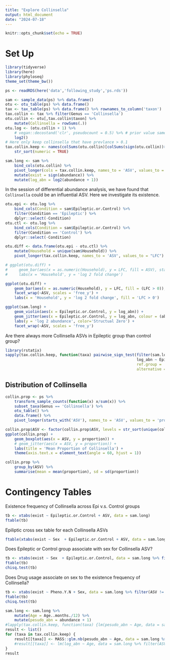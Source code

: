 ```yaml
---
title: "Explore Collinsella"
output: html_document
date: "2024-07-18"
---
```


```r
knitr::opts_chunk$set(echo = TRUE)
```

# Set Up

```r
library(tidyverse)
library(here)
library(phyloseq)
theme_set(theme_bw())

ps <- readRDS(here('data','following_study','ps.rds'))

sam <- sample_data(ps) %>% data.frame()
otu <- otu_table(ps) %>% data.frame()
tax <- tax_table(ps) %>% data.frame() %>% rownames_to_column('taxon')
tax.collin <- tax %>% filter(Genus == 'Collinsella')
otu.collin <- otu[,tax.collin$taxon] %>% 
    mutate(Collinsella = rowSums(.))
otu.log <- (otu.collin + 1) %>% 
    # vegan::decostand('clr', pseudocount = 0.5) %>% # prior value same as aldex2
    log2()
# Here only keep collinsella that have prevlance > 0.1
tax.collin.keep <- names(colSums(otu.collin)[colSums(sign(otu.collin))>=10]) %>% 
    str_sort(numeric = TRUE)

sam.long <- sam %>%
    bind_cols(otu.collin) %>% 
    pivot_longer(cols = tax.collin.keep, names_to = 'ASV', values_to = 'abundance') %>% 
    mutate(exist = sign(abundance)) %>% 
    mutate(log_abn = log2(abundance + 1))
```

In the session of differential abundance analysis, we have found that `Collinsella` could be an influential ASV. Here we investigate its existence.

```r
otu.epi <- otu.log %>%
    bind_cols(Condition = sam$Epileptic.or.Control) %>% 
    filter(Condition == 'Epileptic') %>% 
    dplyr::select(-Condition)
otu.ctl <- otu.log %>% 
    bind_cols(Condition = sam$Epileptic.or.Control) %>% 
    filter(Condition == 'Control') %>% 
    dplyr::select(-Condition)

otu.diff <- data.frame(otu.epi - otu.ctl) %>%
    mutate(Household = unique(sam$Household)) %>% 
    pivot_longer(tax.collin.keep, names_to = 'ASV', values_to = "LFC")

# ggplot(otu.diff) +
#     geom_bar(aes(x = as.numeric(Household), y = LFC, fill = ASV), stat = 'identity') +
#     labs(x = 'Household', y = 'log 2 fold change')

ggplot(otu.diff) +
    geom_bar(aes(x = as.numeric(Household), y = LFC, fill = (LFC > 0)), stat = 'identity') +
    facet_wrap(~ASV, scales = 'free_y') +
    labs(x = 'Household', y = 'log 2 fold change', fill = 'LFC > 0')

ggplot(sam.long) +
    geom_violin(aes(x = Epileptic.or.Control, y = log_abn)) +
    geom_jitter(aes(x = Epileptic.or.Control, y = log_abn, colour = (abundance == 0)), width = 0.3) +
    labs(y = 'log 2 abundance', color='Structual Zero') +
    facet_wrap(~ASV, scales = 'free_y')
```

Are there always more Collinsella ASVs in Epileptic group than control group?

```r
library(rstatix)
sapply(tax.collin.keep, function(taxa) pairwise_sign_test(filter(sam.long, ASV == taxa),
                                                          log_abn ~ Epileptic.or.Control, 
                                                          ref.group = 'Epileptic', 
                                                          alternative = 'greater')) %>% t()
```


## Distribution of Collinsella

```r
collin.prop <- ps %>%
    transform_sample_counts(function(x) x/sum(x)) %>% 
    subset_taxa(Genus == 'Collinsella') %>% 
    otu_table() %>% 
    data.frame() %>% 
    pivot_longer(starts_with('ASV'), names_to = 'ASV', values_to = 'proportion')

collin.prop$ASV <- factor(collin.prop$ASV, levels = str_sort(unique(collin.prop$ASV), numeric = TRUE))
ggplot(collin.prop) +
    geom_boxplot(aes(x = ASV, y = proportion)) +
    # geom_jitter(aes(x = ASV, y = proportion)) +
    labs(title = 'Mean Proportion of Collinsella') +
    theme(axis.text.x = element_text(angle = 60, hjust = 1))
```

```r
collin.prop %>% 
    group_by(ASV) %>%
    summarise(mean = mean(proportion), sd = sd(proportion))
```


# Contingency Tables

Existence frequency of Collinsella across Epi v.s. Control groups

```r
tb <- xtabs(exist ~ Epileptic.or.Control + ASV, data = sam.long) 
ftable(tb)
```

Epiliptic cross sex table for each Collinsella ASVs

```r
ftable(xtabs(exist ~ Sex  + Epileptic.or.Control + ASV, data = sam.long))
```

Does Epileptic or Control group associate with sex for Collinsella ASV?

```r
tb <- xtabs(exist ~ Sex  + Epileptic.or.Control, data = sam.long %>% filter(ASV != 'Collinsella')) 
ftable(tb)
chisq.test(tb)
```

Does Drug usage associate on sex to the existence frequency of Collinsella?

```r
tb <- xtabs(exist ~ Pheno.Y.N + Sex, data = sam.long %>% filter(ASV != 'Collinsella' & Epileptic.or.Control == 'Epileptic')) 
ftable(tb)
chisq.test(tb)
```

```r
sam.long <- sam.long %>% 
    mutate(Age = Age..months./12) %>% 
    mutate(pesudo_abn = abundance + 1)
#lapply(tax.collin.keep, function(taxa) {lm(pesudo_abn ~ Age, data = sam.long %>% filter(ASV == taxa)) %>% summary()})
result <- list()
for (taxa in tax.collin.keep) {
    result[[taxa]] <- MASS::glm.nb(pesudo_abn ~ Age, data = sam.long %>% filter(ASV == taxa)) %>% summary()
    #result[[taxa]] <- lm(log_abn ~ Age, data = sam.long %>% filter(ASV == taxa)) %>% summary()
}
result
```

